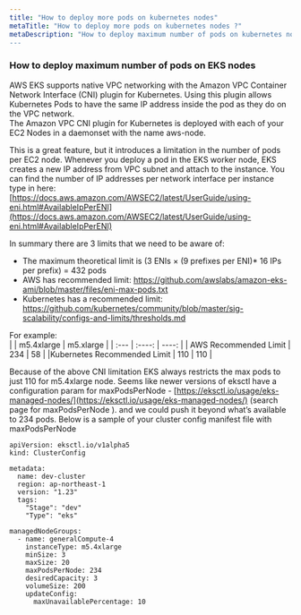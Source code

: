 ```yaml
---
title: "How to deploy more pods on kubernetes nodes"
metaTitle: "How to deploy more pods on kubernetes nodes ?"
metaDescription: "How to deploy maximum number of pods on kubernetes nodes ?
---
```


### How to deploy maximum number of pods on EKS nodes   

AWS EKS supports native VPC networking with the Amazon VPC Container Network Interface (CNI) plugin for Kubernetes. 
Using this plugin allows Kubernetes Pods to have the same IP address inside the pod as they do on the VPC network.   
The Amazon VPC CNI plugin for Kubernetes is deployed with each of your EC2 Nodes in a daemonset with the name aws-node.   

This is a great feature, but it introduces a limitation in the number of pods per EC2 node. Whenever you deploy 
a pod in the EKS worker node, EKS creates a new IP address from VPC subnet and attach to the instance. You can find the 
number of IP addresses per network interface per instance type in here: 
[https://docs.aws.amazon.com/AWSEC2/latest/UserGuide/using-eni.html#AvailableIpPerENI](https://docs.aws.amazon.com/AWSEC2/latest/UserGuide/using-eni.html#AvailableIpPerENI)      
   
In summary there are 3 limits that we need to be aware of:   

- The maximum theoretical limit is (3 ENIs × (9 prefixes per ENI)* 16 IPs per prefix) = 432 pods   
- AWS has recommended limit: https://github.com/awslabs/amazon-eks-ami/blob/master/files/eni-max-pods.txt   
- Kubernetes has a recommended limit: https://github.com/kubernetes/community/blob/master/sig-scalability/configs-and-limits/thresholds.md   

For example:   
|                             | m5.4xlarge | m5.xlarge |
|            :---             |   :----:   |    ----:  |
| AWS Recommended Limit       |     234    |     58    |
|Kubernetes Recommended Limit |     110    |    110    |

Because of the above CNI limitation EKS always restricts the max pods to just 110 for m5.4xlarge node. Seems like newer versions of eksctl 
have a configuration param for maxPodsPerNode - [https://eksctl.io/usage/eks-managed-nodes/](https://eksctl.io/usage/eks-managed-nodes/) (search page for maxPodsPerNode ).
and we could push it beyond what’s available to 234 pods.  Below is a sample of your cluster config manifest file with maxPodsPerNode

```
apiVersion: eksctl.io/v1alpha5
kind: ClusterConfig

metadata:
  name: dev-cluster
  region: ap-northeast-1
  version: "1.23"
  tags:
    "Stage": "dev"
    "Type": "eks"

managedNodeGroups:
  - name: generalCompute-4
    instanceType: m5.4xlarge
    minSize: 3
    maxSize: 20
    maxPodsPerNode: 234
    desiredCapacity: 3
    volumeSize: 200
    updateConfig:
      maxUnavailablePercentage: 10
    
```
